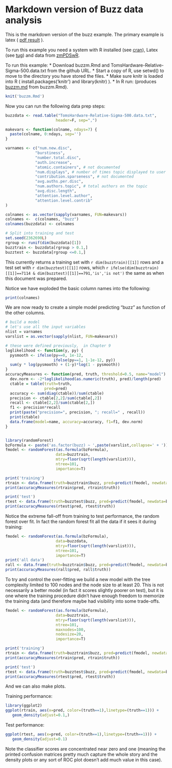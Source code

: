 
# Markdown version of Buzz data analysis

This is the markdown version of the buzz example.  The primary
example is latex ( [pdf result](https://github.com/WinVector/zmPDSwR/blob/master/Buzz/buzz.pdf) ).

To run this example you need a system with R installed 
(see [cran](http://cran.r-project.org)),
Latex (see [tug](http://tug.org)) and data from 
[zmPDSwR](https://github.com/WinVector/zmPDSwR/tree/master/Buzz).

To run this example:
* Download buzzm.Rmd and TomsHardware-Relative-Sigma-500.data.txt from the github URL.
* Start a copy of R, use setwd() to move to the directory you have stored the files.
* Make sure knitr is loaded into R ( install.packages('knitr') and
library(knitr) ).
* In R run: (produces [buzzm.md](https://github.com/WinVector/zmPDSwR/blob/master/Buzz/buzzm.md) from buzzm.Rmd).
```r
knit('buzzm.Rmd')
```


Now you can run the following data prep steps:

```r
buzzdata <- read.table("TomsHardware-Relative-Sigma-500.data.txt", 
                      header=F, sep=",")

makevars <- function(colname, ndays=7) {
  paste(colname, 0:ndays, sep='')
}

varnames <- c("num.new.disc",
             "burstiness",
             "number.total.disc",
             "auth.increase",
             "atomic.containers", # not documented
             "num.displays", # number of times topic displayed to user (measure of interest)
             "contribution.sparseness", # not documented
             "avg.auths.per.disc",
             "num.authors.topic", # total authors on the topic
             "avg.disc.length",
             "attention.level.author",
             "attention.level.contrib"
)

colnames <- as.vector(sapply(varnames, FUN=makevars))
colnames <-  c(colnames, "buzz")
colnames(buzzdata) <- colnames

# Split into training and test
set.seed(2362690L)
rgroup <- runif(dim(buzzdata)[1])
buzztrain <- buzzdata[rgroup > 0.1,]
buzztest <- buzzdata[rgroup <=0.1,]
```

This currently returns a training set with `r dim(buzztrain)[[1]]` rows and a test set with 
`r dim(buzztest)[[1]]` rows, which 
`r ifelse(dim(buzztrain)[[1]]==7114 & dim(buzztest)[[1]]==791,'is','is not')` the same
as when this document was prepared.

Notice we have exploded the basic column names into the following:
```r
print(colnames)
```

We are now ready to create a simple model predicting "buzz" as function of the
other columns.

```r
# build a model
# let's use all the input variables
nlist = varnames
varslist = as.vector(sapply(nlist, FUN=makevars))

# these were defined previously,  in Chapter 9
loglikelihood <- function(y, py) {
  pysmooth <- ifelse(py==0, 1e-12,
                     ifelse(py==1, 1-1e-12, py))
  sum(y * log(pysmooth) + (1-y)*log(1 - pysmooth))
}
accuracyMeasures <- function(pred, truth, threshold=0.5, name="model") {
  dev.norm <- -2*loglikelihood(as.numeric(truth), pred)/length(pred)
  ctable = table(truth=truth,
                 pred=pred)
  accuracy <- sum(diag(ctable))/sum(ctable)
  precision <- ctable[2,2]/sum(ctable[,2])
  recall <- ctable[2,2]/sum(ctable[2,])
  f1 <- precision*recall
  print(paste("precision=", precision, "; recall=" , recall))
  print(ctable)
  data.frame(model=name, accuracy=accuracy, f1=f1, dev.norm)
}


library(randomForest)
bzFormula <- paste('as.factor(buzz) ~ ',paste(varslist,collapse=' + '))
fmodel <- randomForest(as.formula(bzFormula),
                      data=buzztrain,
                      mtry=floor(sqrt(length(varslist))),
                      ntree=101,
                      importance=T)

print('training')
rtrain <- data.frame(truth=buzztrain$buzz, pred=predict(fmodel, newdata=buzztrain))
print(accuracyMeasures(rtrain$pred, rtrain$truth))

print('test')
rtest <- data.frame(truth=buzztest$buzz, pred=predict(fmodel, newdata=buzztest))
print(accuracyMeasures(rtest$pred, rtest$truth))
```

Notice the extreme fall-off from training to test performance, the random forest
over fit.  In fact the random forest fit all the data if it sees it during training:

```r
fmodel <- randomForest(as.formula(bzFormula),
                      data=buzzdata,
                      mtry=floor(sqrt(length(varslist))),
                      ntree=101,
                      importance=T)
print('all data')
rall <- data.frame(truth=buzztrain$buzz, pred=predict(fmodel, newdata=buzztrain))
print(accuracyMeasures(rall$pred, rall$truth))
```

To try and control the over-fitting we build a new model with the tree
complexity limited to 100 nodes and the node size to at least 20.
This is not necessarily a better model (in fact it scores slightly
poorer on test), but it is one where the training procedure didn't
have enough freedom to memorize the training data (and therefore maybe
had visibility into some trade-offs.

```r
fmodel <- randomForest(as.formula(bzFormula),
                      data=buzztrain,
                      mtry=floor(sqrt(length(varslist))),
                      ntree=101,
                      maxnodes=100,
                      nodesize=20,
                      importance=T)

print('training')
rtrain <- data.frame(truth=buzztrain$buzz, pred=predict(fmodel, newdata=buzztrain))
print(accuracyMeasures(rtrain$pred, rtrain$truth))

print('test')
rtest <- data.frame(truth=buzztest$buzz, pred=predict(fmodel, newdata=buzztest))
print(accuracyMeasures(rtest$pred, rtest$truth))
```

And we can also make plots.

Training performance:
```r
library(ggplot2)
ggplot(rtrain, aes(x=pred, color=(truth==1),linetype=(truth==1))) + 
   geom_density(adjust=0.1,)
```

Test performance:
```r
ggplot(rtest, aes(x=pred, color=(truth==1),linetype=(truth==1))) + 
   geom_density(adjust=0.1)
```

Note the classifier scores are concentrated near zero and one
(meaning the printed confusion matrices pretty much capture the whole
story and the density plots or any sort of ROC plot doesn't add much
value in this case).


